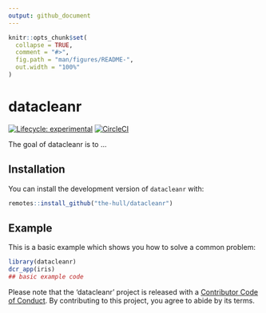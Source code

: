 ```yaml
---
output: github_document
---
```


<!-- README.md is generated from README.Rmd. Please edit that file -->

```r
knitr::opts_chunk$set(
  collapse = TRUE,
  comment = "#>",
  fig.path = "man/figures/README-",
  out.width = "100%"
)
```

# datacleanr

<!-- badges: start -->
[![Lifecycle: experimental](https://img.shields.io/badge/lifecycle-experimental-orange.svg)](https://www.tidyverse.org/lifecycle/#experimental)
<!-- [![CRAN status](https://www.r-pkg.org/badges/version/datacleanr)](https://CRAN.R-project.org/package=datacleanr) -->
<!-- [![Travis build status](https://travis-ci.org/the-Hull/datacleanr.svg?branch=master)](https://travis-ci.org/the-Hull/datacleanr) -->
[![CircleCI](https://circleci.com/gh/Appsilon/ci.example.svg?style=svg)](https://circleci.com/gh/the-Hull/datacleanr)
<!-- badges: end -->

The goal of datacleanr is to ...

## Installation

You can install the development version of `datacleanr`  with:

``` r
remotes::install_github("the-hull/datacleanr")
```

## Example

This is a basic example which shows you how to solve a common problem:

```r
library(datacleanr)
dcr_app(iris)
## basic example code
```




Please note that the 'datacleanr' project is released with a
[Contributor Code of Conduct](.github/CODE_OF_CONDUCT.md).
By contributing to this project, you agree to abide by its terms.
